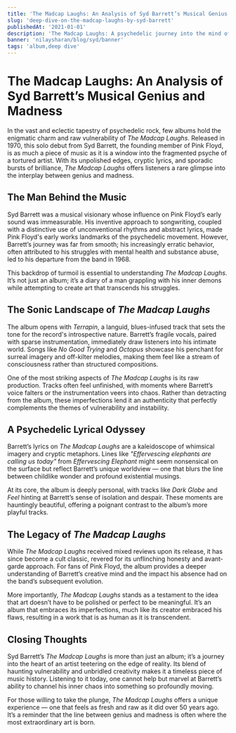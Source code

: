 ```yaml
---
title: 'The Madcap Laughs: An Analysis of Syd Barrett’s Musical Genius and Madness'
slug: 'deep-dive-on-the-madcap-laughs-by-syd-barrett'
publishedAt: '2021-01-01'
description: 'The Madcap Laughs: A psychedelic journey into the mind of Syd Barrett, the founding member of Pink Floyd.'
banner: 'nilaysharan/blog/syd/banner'
tags: 'album,deep dive'
---
```


# The Madcap Laughs: An Analysis of Syd Barrett’s Musical Genius and Madness

In the vast and eclectic tapestry of psychedelic rock, few albums hold the enigmatic charm and raw vulnerability of *The Madcap Laughs*. Released in 1970, this solo debut from Syd Barrett, the founding member of Pink Floyd, is as much a piece of music as it is a window into the fragmented psyche of a tortured artist. With its unpolished edges, cryptic lyrics, and sporadic bursts of brilliance, *The Madcap Laughs* offers listeners a rare glimpse into the interplay between genius and madness.

## The Man Behind the Music

Syd Barrett was a musical visionary whose influence on Pink Floyd’s early sound was immeasurable. His inventive approach to songwriting, coupled with a distinctive use of unconventional rhythms and abstract lyrics, made Pink Floyd's early works landmarks of the psychedelic movement. However, Barrett’s journey was far from smooth; his increasingly erratic behavior, often attributed to his struggles with mental health and substance abuse, led to his departure from the band in 1968.

This backdrop of turmoil is essential to understanding *The Madcap Laughs*. It’s not just an album; it’s a diary of a man grappling with his inner demons while attempting to create art that transcends his struggles.

## The Sonic Landscape of *The Madcap Laughs*

The album opens with *Terrapin*, a languid, blues-infused track that sets the tone for the record's introspective nature. Barrett’s fragile vocals, paired with sparse instrumentation, immediately draw listeners into his intimate world. Songs like *No Good Trying* and *Octopus* showcase his penchant for surreal imagery and off-kilter melodies, making them feel like a stream of consciousness rather than structured compositions.

One of the most striking aspects of *The Madcap Laughs* is its raw production. Tracks often feel unfinished, with moments where Barrett’s voice falters or the instrumentation veers into chaos. Rather than detracting from the album, these imperfections lend it an authenticity that perfectly complements the themes of vulnerability and instability.

## A Psychedelic Lyrical Odyssey

Barrett’s lyrics on *The Madcap Laughs* are a kaleidoscope of whimsical imagery and cryptic metaphors. Lines like *"Effervescing elephants are calling us today"* from *Effervescing Elephant* might seem nonsensical on the surface but reflect Barrett’s unique worldview — one that blurs the line between childlike wonder and profound existential musings.

At its core, the album is deeply personal, with tracks like *Dark Globe* and *Feel* hinting at Barrett’s sense of isolation and despair. These moments are hauntingly beautiful, offering a poignant contrast to the album’s more playful tracks.

## The Legacy of *The Madcap Laughs*

While *The Madcap Laughs* received mixed reviews upon its release, it has since become a cult classic, revered for its unflinching honesty and avant-garde approach. For fans of Pink Floyd, the album provides a deeper understanding of Barrett’s creative mind and the impact his absence had on the band’s subsequent evolution.

More importantly, *The Madcap Laughs* stands as a testament to the idea that art doesn’t have to be polished or perfect to be meaningful. It’s an album that embraces its imperfections, much like its creator embraced his flaws, resulting in a work that is as human as it is transcendent.

## Closing Thoughts

Syd Barrett’s *The Madcap Laughs* is more than just an album; it’s a journey into the heart of an artist teetering on the edge of reality. Its blend of haunting vulnerability and unbridled creativity makes it a timeless piece of music history. Listening to it today, one cannot help but marvel at Barrett’s ability to channel his inner chaos into something so profoundly moving.

For those willing to take the plunge, *The Madcap Laughs* offers a unique experience — one that feels as fresh and raw as it did over 50 years ago. It’s a reminder that the line between genius and madness is often where the most extraordinary art is born.